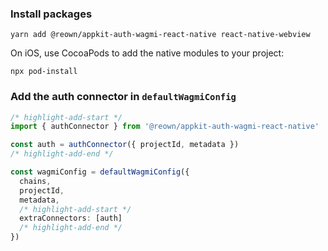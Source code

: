 
### Install packages

```
yarn add @reown/appkit-auth-wagmi-react-native react-native-webview
```

On iOS, use CocoaPods to add the native modules to your project:

```
npx pod-install
```

### Add the auth connector in `defaultWagmiConfig`

```ts
/* highlight-add-start */
import { authConnector } from '@reown/appkit-auth-wagmi-react-native'

const auth = authConnector({ projectId, metadata })
/* highlight-add-end */

const wagmiConfig = defaultWagmiConfig({
  chains,
  projectId,
  metadata,
  /* highlight-add-start */
  extraConnectors: [auth]
  /* highlight-add-end */
})
```
